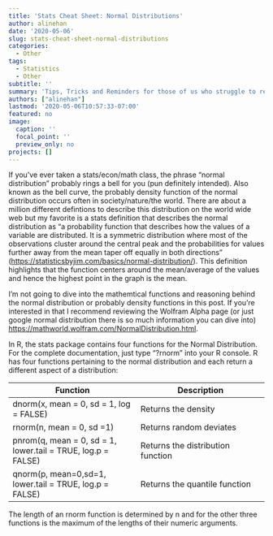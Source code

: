 ```yaml
---
title: 'Stats Cheat Sheet: Normal Distributions'
author: alinehan
date: '2020-05-06'
slug: stats-cheat-sheet-normal-distributions
categories:
  - Other
tags:
  - Statistics
  - Other
subtitle: ''
summary: 'Tips, Tricks and Reminders for those of us who struggle to remember what our professors/Google taught us: Normal Distributions'
authors: ["alinehan"]
lastmod: '2020-05-06T10:57:33-07:00'
featured: no
image:
  caption: ''
  focal_point: ''
  preview_only: no
projects: []
---
```


If you've ever taken a stats/econ/math class, the phrase "normal distribution" probably rings a bell for you (pun definitely intended). Also known as the bell curve, the probably density function of the normal distribution occurs often in society/nature/the world. There are about a million different defintions to describe this distribution on the world wide web but my favorite is a stats definition that describes the normal distribution as "a probability function that describes how the values of a variable are distributed. It is a symmetric distribution where most of the observations cluster around the central peak and the probabilities for values further away from the mean taper off equally in both directions" (<https://statisticsbyjim.com/basics/normal-distribution/>). This definition highlights that the function centers around the mean/average of the values and hence the highest point in the graph is the mean. 

I'm not going to dive into the mathemtical functions and reasoning behind the normal distribution or probably density functions in this post. If you're interested in that I recommend reviewing the Wolfram Alpha page (or just google normal distribution there is so much information you can dive into) <https://mathworld.wolfram.com/NormalDistribution.html>. 

In R, the stats package contains four functions for the Normal Distribution. For the complete documentation, just type "?rnorm" into your R console. R has four functions pertaining to the normal distribution and each return a different aspect of a distribution: 

Function  | Description
------------- | -------------
dnorm(x, mean = 0, sd = 1, log = FALSE) | Returns the density 
rnorm(n, mean = 0, sd =1) | Returns random deviates 
pnrom(q, mean = 0, sd = 1, lower.tail = TRUE, log.p = FALSE) | Returns the distribution function
qnorm(p, mean=0,sd=1, lower.tail = TRUE, log.p = FALSE) |  Returns the quantile function 

The length of an rnorm function is determined by n and for the other three functions is the maximum of the lengths of their numeric arguments. 






